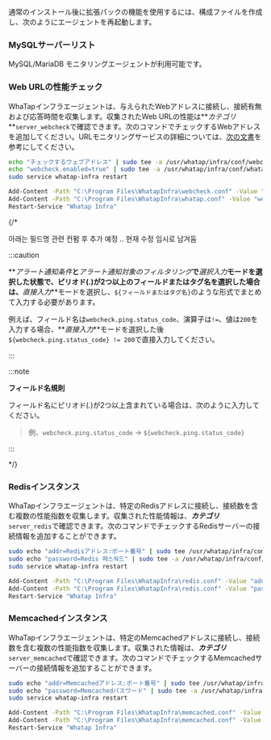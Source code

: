 通常のインストール後に拡張パックの機能を使用するには、構成ファイルを作成し、次のようにエージェントを再起動します。

### MySQLサーバーリスト

MySQL/MariaDB モニタリングエージェントが利用可能です。

### Web URLの性能チェック

WhaTapインフラエージェントは、与えられたWebアドレスに接続し、接続有無および応答時間を収集します。収集されたWeb URLの性能は**_カテゴリ_**`server_webcheck`で確認できます。次のコマンドでチェックするWebアドレスを追加してください。URLモニタリングサービスの詳細については、[次の文書](../url/url-intro)を参考にしてください。

<Tabs>
<TabItem value="lxs" label="Linux Shell">

```bash title=SH
echo "チェックするウェブアドレス" | sudo tee -a /usr/whatap/infra/conf/webcheck.conf
echo "webcheck.enabled=true" | sudo tee -a /usr/whatap/infra/conf/whatap.conf
sudo service whatap-infra restart
```

</TabItem>
<TabItem value="wps" label="Windows Powershell">

```bash title=SH
Add-Content -Path "C:\Program Files\WhatapInfra\webcheck.conf" -Value "チェックするウェブアドレス"
Add-Content -Path "C:\Program Files\WhatapInfra\whatap.conf" -Value "webcheck.enabled=true"
Restart-Service "Whatap Infra"
```

</TabItem>
</Tabs>

{/* 

아래는 필드명 관련 컨펌 후 추가 예정 .. 현재 수정 임시로 남겨둠

:::caution

**_アラート通知条件_**と**_アラート通知対象のフィルタリング_**で**_選択入力_**モードを選択した状態で、ピリオド(.)が2つ以上のフィールドまたはタグ名を選択した場合は、**_直接入力_**モードを選択し、`${フィールドまたはタグ名}`のような形式でまとめて入力する必要があります。

例えば、フィールド名は`webcheck.ping.status_code`、演算子は`!=`、値は`200`を入力する場合、**_直接入力_**モードを選択した後`${webcheck.ping.status_code} != 200`で直接入力してください。

:::

:::note

**フィールド名規則**

フィールド名にピリオド(_._)が2つ以上含まれている場合は、次のように入力してください。

> 例、`webcheck.ping.status_code` → `${webcheck.ping.status_code}`

:::

*/}

### Redisインスタンス

WhaTapインフラエージェントは、特定のRedisアドレスに接続し、接続数を含む複数の性能指数を収集します。収集された性能情報は、**_カテゴリ_**`server_redis`で確認できます。次のコマンドでチェックするRedisサーバーの接続情報を追加することができます。

<Tabs>
<TabItem value="lxs2" label="Linux Shell">

```bash title=SH
sudo echo "addr=Redisアドレス:ポート番号" | sudo tee /usr/whatap/infra/conf/redis.conf
sudo echo "password=Redis 패스워드" | sudo tee -a /usr/whatap/infra/conf/redis.conf
sudo service whatap-infra restart
```

</TabItem>
<TabItem value="wps2" label="Windows Powershell">

```bash title=SH
Add-Content -Path "C:\Program Files\WhatapInfra\redis.conf" -Value "addr=Redisアドレス:ポート番号"
Add-Content -Path "C:\Program Files\WhatapInfra\redis.conf" -Value "password=Redisパスワード"
Restart-Service "Whatap Infra"
```

</TabItem>
</Tabs>

### Memcachedインスタンス

WhaTapインフラエージェントは、特定のMemcachedアドレスに接続し、接続数を含む複数の性能指数を収集します。収集された情報は、**_カテゴリ_**`server_memcached`で確認できます。次のコマンドでチェックするMemcachedサーバーの接続情報を追加することができます。

<Tabs>
<TabItem value="lxs3" label="Linux Shell">

```bash title=SH
sudo echo "addr=Memcachedアドレス:ポート番号" | sudo tee /usr/whatap/infra/conf/memcached.conf
sudo echo "password=Memcachedパスワード" | sudo tee -a /usr/whatap/infra/conf/memcached.conf
sudo service whatap-infra restart
```

</TabItem>
<TabItem value="wps3" label="Windows Powershell">

```bash title=SH
Add-Content -Path "C:\Program Files\WhatapInfra\memcached.conf" -Value "addr=Memcachedアドレス"
Add-Content -Path "C:\Program Files\WhatapInfra\memcached.conf" -Value "password=Memcachedパスワード"
Restart-Service "Whatap Infra"
```

</TabItem>
</Tabs>
